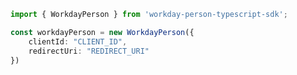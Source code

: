 ```typescript index.ts
import { WorkdayPerson } from 'workday-person-typescript-sdk';

const workdayPerson = new WorkdayPerson({
    clientId: "CLIENT_ID",
    redirectUri: "REDIRECT_URI"
})
```